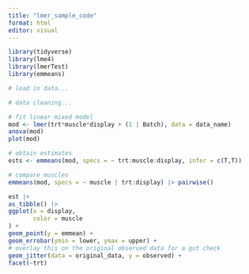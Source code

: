 ---
title: "lmer_sample_code"
format: html
editor: visual
---

```{r}
library(tidyverse)
library(lme4)
library(lmerTest)
library(emmeans)
```

```{r}
# load in data...
```

```{r}
# data cleaning...
```

```{r}
# fit linear mixed model
mod <- lmer(trt*muscle*display + (1 | Batch), data = data_name)
anova(mod)
plot(mod)

# obtain estimates
ests <- emmeans(mod, specs = ~ trt:muscle:display, infer = c(T,T))

# compare muscles
emmeans(mod, specs = ~ muscle | trt:display) |> pairwise()
```

```{r}
est |> 
as_tibble() |>
ggplot(x = display,
       color = muscle
) +
geom_point(y = emmean) +
geom_errobar(ymin = lower, ymax = upper) +
# overlay this on the original observed data for a gut check
geom_jitter(data = original_data, y = observed) +
facet(~trt)
```

